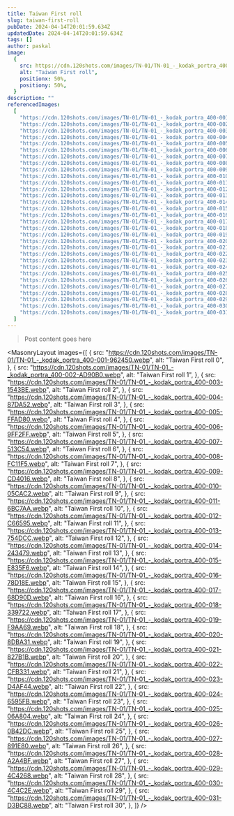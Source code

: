 ```yaml
---
title: Taiwan First roll
slug: taiwan-first-roll
pubDate: 2024-04-14T20:01:59.634Z
updatedDate: 2024-04-14T20:01:59.634Z
tags: []
author: paskal
image:
  {
    src: https://cdn.120shots.com/images/TN-01/TN-01_-_kodak_portra_400-023-D4AF44.webp,
    alt: "Taiwan First roll",
    positionx: 50%,
    positiony: 50%,
  }
description: ""
referencedImages:
  [
    "https://cdn.120shots.com/images/TN-01/TN-01_-_kodak_portra_400-001-962450.webp",
    "https://cdn.120shots.com/images/TN-01/TN-01_-_kodak_portra_400-002-AD90B0.webp",
    "https://cdn.120shots.com/images/TN-01/TN-01_-_kodak_portra_400-003-1543BE.webp",
    "https://cdn.120shots.com/images/TN-01/TN-01_-_kodak_portra_400-004-87DA52.webp",
    "https://cdn.120shots.com/images/TN-01/TN-01_-_kodak_portra_400-005-FFAD80.webp",
    "https://cdn.120shots.com/images/TN-01/TN-01_-_kodak_portra_400-006-9FF2FF.webp",
    "https://cdn.120shots.com/images/TN-01/TN-01_-_kodak_portra_400-007-513C54.webp",
    "https://cdn.120shots.com/images/TN-01/TN-01_-_kodak_portra_400-008-FC11F5.webp",
    "https://cdn.120shots.com/images/TN-01/TN-01_-_kodak_portra_400-009-CD4016.webp",
    "https://cdn.120shots.com/images/TN-01/TN-01_-_kodak_portra_400-010-05CAC2.webp",
    "https://cdn.120shots.com/images/TN-01/TN-01_-_kodak_portra_400-011-6BC7AA.webp",
    "https://cdn.120shots.com/images/TN-01/TN-01_-_kodak_portra_400-012-C66595.webp",
    "https://cdn.120shots.com/images/TN-01/TN-01_-_kodak_portra_400-013-754DCC.webp",
    "https://cdn.120shots.com/images/TN-01/TN-01_-_kodak_portra_400-014-243479.webp",
    "https://cdn.120shots.com/images/TN-01/TN-01_-_kodak_portra_400-015-E835F6.webp",
    "https://cdn.120shots.com/images/TN-01/TN-01_-_kodak_portra_400-016-78D18E.webp",
    "https://cdn.120shots.com/images/TN-01/TN-01_-_kodak_portra_400-017-68D90D.webp",
    "https://cdn.120shots.com/images/TN-01/TN-01_-_kodak_portra_400-018-339722.webp",
    "https://cdn.120shots.com/images/TN-01/TN-01_-_kodak_portra_400-019-F9AA69.webp",
    "https://cdn.120shots.com/images/TN-01/TN-01_-_kodak_portra_400-020-8DBA31.webp",
    "https://cdn.120shots.com/images/TN-01/TN-01_-_kodak_portra_400-021-827B1B.webp",
    "https://cdn.120shots.com/images/TN-01/TN-01_-_kodak_portra_400-022-CFB331.webp",
    "https://cdn.120shots.com/images/TN-01/TN-01_-_kodak_portra_400-023-D4AF44.webp",
    "https://cdn.120shots.com/images/TN-01/TN-01_-_kodak_portra_400-024-6595FB.webp",
    "https://cdn.120shots.com/images/TN-01/TN-01_-_kodak_portra_400-025-06A804.webp",
    "https://cdn.120shots.com/images/TN-01/TN-01_-_kodak_portra_400-026-0B42DC.webp",
    "https://cdn.120shots.com/images/TN-01/TN-01_-_kodak_portra_400-027-891E80.webp",
    "https://cdn.120shots.com/images/TN-01/TN-01_-_kodak_portra_400-028-A2A4BF.webp",
    "https://cdn.120shots.com/images/TN-01/TN-01_-_kodak_portra_400-029-4C4268.webp",
    "https://cdn.120shots.com/images/TN-01/TN-01_-_kodak_portra_400-030-4C4C2E.webp",
    "https://cdn.120shots.com/images/TN-01/TN-01_-_kodak_portra_400-031-D3BC88.webp",
  ]
---
```


> Post content goes here


<MasonryLayout
  images={[
    {
      src: "https://cdn.120shots.com/images/TN-01/TN-01_-_kodak_portra_400-001-962450.webp",
      alt: "Taiwan First roll 0",
    },
    {
      src: "https://cdn.120shots.com/images/TN-01/TN-01_-_kodak_portra_400-002-AD90B0.webp",
      alt: "Taiwan First roll 1",
    },
    {
      src: "https://cdn.120shots.com/images/TN-01/TN-01_-_kodak_portra_400-003-1543BE.webp",
      alt: "Taiwan First roll 2",
    },
    {
      src: "https://cdn.120shots.com/images/TN-01/TN-01_-_kodak_portra_400-004-87DA52.webp",
      alt: "Taiwan First roll 3",
    },
    {
      src: "https://cdn.120shots.com/images/TN-01/TN-01_-_kodak_portra_400-005-FFAD80.webp",
      alt: "Taiwan First roll 4",
    },
    {
      src: "https://cdn.120shots.com/images/TN-01/TN-01_-_kodak_portra_400-006-9FF2FF.webp",
      alt: "Taiwan First roll 5",
    },
    {
      src: "https://cdn.120shots.com/images/TN-01/TN-01_-_kodak_portra_400-007-513C54.webp",
      alt: "Taiwan First roll 6",
    },
    {
      src: "https://cdn.120shots.com/images/TN-01/TN-01_-_kodak_portra_400-008-FC11F5.webp",
      alt: "Taiwan First roll 7",
    },
    {
      src: "https://cdn.120shots.com/images/TN-01/TN-01_-_kodak_portra_400-009-CD4016.webp",
      alt: "Taiwan First roll 8",
    },
    {
      src: "https://cdn.120shots.com/images/TN-01/TN-01_-_kodak_portra_400-010-05CAC2.webp",
      alt: "Taiwan First roll 9",
    },
    {
      src: "https://cdn.120shots.com/images/TN-01/TN-01_-_kodak_portra_400-011-6BC7AA.webp",
      alt: "Taiwan First roll 10",
    },
    {
      src: "https://cdn.120shots.com/images/TN-01/TN-01_-_kodak_portra_400-012-C66595.webp",
      alt: "Taiwan First roll 11",
    },
    {
      src: "https://cdn.120shots.com/images/TN-01/TN-01_-_kodak_portra_400-013-754DCC.webp",
      alt: "Taiwan First roll 12",
    },
    {
      src: "https://cdn.120shots.com/images/TN-01/TN-01_-_kodak_portra_400-014-243479.webp",
      alt: "Taiwan First roll 13",
    },
    {
      src: "https://cdn.120shots.com/images/TN-01/TN-01_-_kodak_portra_400-015-E835F6.webp",
      alt: "Taiwan First roll 14",
    },
    {
      src: "https://cdn.120shots.com/images/TN-01/TN-01_-_kodak_portra_400-016-78D18E.webp",
      alt: "Taiwan First roll 15",
    },
    {
      src: "https://cdn.120shots.com/images/TN-01/TN-01_-_kodak_portra_400-017-68D90D.webp",
      alt: "Taiwan First roll 16",
    },
    {
      src: "https://cdn.120shots.com/images/TN-01/TN-01_-_kodak_portra_400-018-339722.webp",
      alt: "Taiwan First roll 17",
    },
    {
      src: "https://cdn.120shots.com/images/TN-01/TN-01_-_kodak_portra_400-019-F9AA69.webp",
      alt: "Taiwan First roll 18",
    },
    {
      src: "https://cdn.120shots.com/images/TN-01/TN-01_-_kodak_portra_400-020-8DBA31.webp",
      alt: "Taiwan First roll 19",
    },
    {
      src: "https://cdn.120shots.com/images/TN-01/TN-01_-_kodak_portra_400-021-827B1B.webp",
      alt: "Taiwan First roll 20",
    },
    {
      src: "https://cdn.120shots.com/images/TN-01/TN-01_-_kodak_portra_400-022-CFB331.webp",
      alt: "Taiwan First roll 21",
    },
    {
      src: "https://cdn.120shots.com/images/TN-01/TN-01_-_kodak_portra_400-023-D4AF44.webp",
      alt: "Taiwan First roll 22",
    },
    {
      src: "https://cdn.120shots.com/images/TN-01/TN-01_-_kodak_portra_400-024-6595FB.webp",
      alt: "Taiwan First roll 23",
    },
    {
      src: "https://cdn.120shots.com/images/TN-01/TN-01_-_kodak_portra_400-025-06A804.webp",
      alt: "Taiwan First roll 24",
    },
    {
      src: "https://cdn.120shots.com/images/TN-01/TN-01_-_kodak_portra_400-026-0B42DC.webp",
      alt: "Taiwan First roll 25",
    },
    {
      src: "https://cdn.120shots.com/images/TN-01/TN-01_-_kodak_portra_400-027-891E80.webp",
      alt: "Taiwan First roll 26",
    },
    {
      src: "https://cdn.120shots.com/images/TN-01/TN-01_-_kodak_portra_400-028-A2A4BF.webp",
      alt: "Taiwan First roll 27",
    },
    {
      src: "https://cdn.120shots.com/images/TN-01/TN-01_-_kodak_portra_400-029-4C4268.webp",
      alt: "Taiwan First roll 28",
    },
    {
      src: "https://cdn.120shots.com/images/TN-01/TN-01_-_kodak_portra_400-030-4C4C2E.webp",
      alt: "Taiwan First roll 29",
    },
    {
      src: "https://cdn.120shots.com/images/TN-01/TN-01_-_kodak_portra_400-031-D3BC88.webp",
      alt: "Taiwan First roll 30",
    },
  ]}
/>
